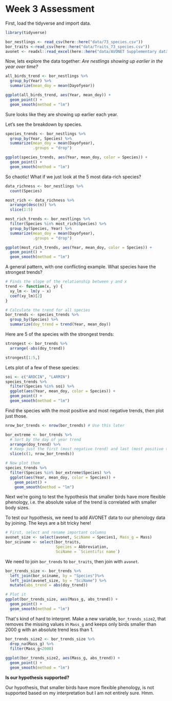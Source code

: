 # Week 3 Assessment

First, load the tidyverse and import data.

```r

library(tidyverse)

bor_nestlings <- read_csv(here::here("data/73_species.csv"))
bor_traits <-read_csv(here::here("data/Traits_73_species.csv"))
avonet <- readxl::read_excel(here::here("data/AVONET Supplementary dataset 1.xlsx"))
```

Now, lets explore the data together: *Are nestlings showing up earlier in the year over time?*

```r
all_birds_trend <- bor_nestlings %>% 
  group_by(Year) %>% 
  summarize(mean_doy = mean(Dayofyear))

ggplot(all_birds_trend, aes(Year, mean_doy)) + 
  geom_point() +
  geom_smooth(method = "lm")
```

Sure looks like they are showing up earlier each year.

Let's see the breakdown by species.

```r
species_trends <- bor_nestlings %>% 
  group_by(Year, Species) %>% 
  summarize(mean_doy = mean(Dayofyear),
            .groups = "drop")

ggplot(species_trends, aes(Year, mean_doy, color = Species)) + 
  geom_point() +
  geom_smooth(method = "lm")
```

So chaotic! What if we just look at the 5 most data-rich species?

```r
data_richness <- bor_nestlings %>% 
  count(Species)

most_rich <- data_richness %>% 
  arrange(desc(n)) %>% 
  slice(1:5)

most_rich_trends <- bor_nestlings %>% 
  filter(Species %in% most_rich$Species) %>% 
  group_by(Species, Year) %>% 
  summarize(mean_doy = mean(Dayofyear), 
            .groups = "drop")

ggplot(most_rich_trends, aes(Year, mean_doy, color = Species)) +
  geom_point() +
  geom_smooth(method = "lm")
```

A general pattern, with one conflicting example. What species have the strongest trends?

```r

# Finds the slope of the relationship between y and x
trend <- function(x, y) {
  xy_lm <- lm(y ~ x)
  coef(xy_lm)[2]
}

# Calculate the trend for all species
bor_trends <- species_trends %>% 
  group_by(Species) %>% 
  summarize(doy_trend = trend(Year, mean_doy))
```

Here are 5 of the species with the strongest trends:

```r
strongest <- bor_trends %>% 
  arrange(-abs(doy_trend))

strongest[1:5,]
```

Lets plot of a few of these species:

```r
soi <- c("ARDCIN", "LARMIN")
species_trends %>% 
  filter(Species %in% soi) %>% 
  ggplot(aes(Year, mean_doy, color = Species)) +
  geom_point() +
  geom_smooth(method = "lm")
```

Find the species with the most positive and most negative trends, then plot just those.

```r
nrow_bor_trends <- nrow(bor_trends) # Use this later

bor_extreme <- bor_trends %>% 
  # Sort by the day of year trend
  arrange(doy_trend) %>% 
  # Keep just the first (most negative trend) and last (most positive trend) rows
  slice(c(1, nrow_bor_trends))

# Now plot them
species_trends %>% 
  filter(Species %in% bor_extreme$Species) %>% 
  ggplot(aes(Year, mean_doy, color = Species)) + 
    geom_point() +
    geom_smooth(method = "lm")
```

Next we're going to test the hypothesis that smaller birds have more flexible phenology, i.e. the absolute value of the trend is correlated with smaller body sizes.

To test our hypothesis, we need to add AVONET data to our phenology data by joining. The keys are a bit tricky here!

```r
# First, select and rename important columns
avonet_size <- select(avonet, SciName = Species1, Mass_g = Mass)
bor_sciname <- select(bor_traits, 
                      Species = Abbreviation, 
                      SciName = `Scientific name`)
```

We need to join `bor_trends` to `bor_traits`, then join with `avonet`.

```r
bor_trends_size <- bor_trends %>% 
  left_join(bor_sciname, by = "Species")%>% 
  left_join(avonet_size, by = "SciName") %>% 
  mutate(abs_trend = abs(doy_trend))

# Plot it
ggplot(bor_trends_size, aes(Mass_g, abs_trend)) +
  geom_point() +
  geom_smooth(method = "lm")
```

That\'s kind of hard to interpret. Make a new variable, `bor_trends_size2`, that removes the missing values in `Mass_g` and keeps only birds smaller than 2000 g with an absolute trend less than 1.

```r
bor_trends_size2 <- bor_trends_size %>% 
  drop_na(Mass_g) %>% 
  filter(Mass_g<2000)
  
ggplot(bor_trends_size2, aes(Mass_g, abs_trend)) +
  geom_point() +
  geom_smooth(method = "lm")
```

**Is our hypothesis supported?**

Our hypothesis, that smaller birds have more flexible phenology, is not supported based on my interpretation but I am not entirely sure. Hmm.
